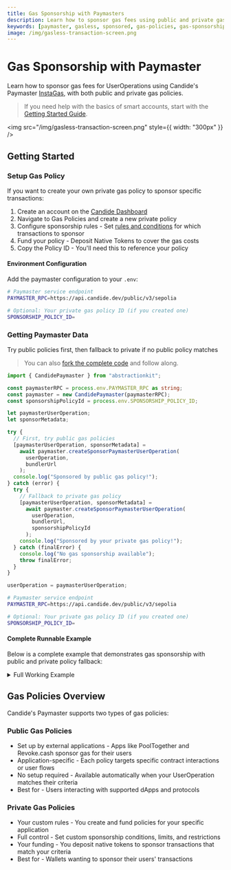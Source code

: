 ```yaml
---
title: Gas Sponsorship with Paymasters
description: Learn how to sponsor gas fees using public and private gas policies
keywords: [paymaster, gasless, sponsored, gas-policies, gas-sponsorship]
image: /img/gasless-transaction-screen.png
---
```



# Gas Sponsorship with Paymaster

Learn how to sponsor gas fees for UserOperations using Candide's Paymaster [InstaGas](/instagas/overview/), with both public and private gas policies. 

 
> If you need help with the basics of smart accounts, start with the [Getting Started Guide](/wallet/guides/getting-started/).

<img src="/img/gasless-transaction-screen.png" style={{ width: "300px" }} />

## Getting Started

### Setup Gas Policy

If you want to create your own private gas policy to sponsor specific transactions:

1. Create an account on the [Candide Dashboard](https://dashboard.candide.dev)
2. Navigate to Gas Policies and create a new private policy
3. Configure sponsorship rules - Set [rules and conditions](/instagas/gas-policies/) for which transactions to sponsor
4. Fund your policy - Deposit Native Tokens to cover the gas costs
5. Copy the Policy ID - You'll need this to reference your policy

#### Environment Configuration

Add the paymaster configuration to your `.env`:

```bash title=".env"
# Paymaster service endpoint
PAYMASTER_RPC=https://api.candide.dev/public/v3/sepolia

# Optional: Your private gas policy ID (if you created one)
SPONSORSHIP_POLICY_ID=
```

### Getting Paymaster Data

Try public policies first, then fallback to private if no public policy matches

> You can also [fork the complete code](https://github.com/candidelabs/abstractionkit-examples/blob/main/sponsor-gas/sponsor-gas.ts) and follow along.

<Tabs>
<TabItem value="index.ts" label="index.ts">

```ts title="Public first, private fallback"
import { CandidePaymaster } from "abstractionkit";

const paymasterRPC = process.env.PAYMASTER_RPC as string;
const paymaster = new CandidePaymaster(paymasterRPC);
const sponsorshipPolicyId = process.env.SPONSORSHIP_POLICY_ID;

let paymasterUserOperation;
let sponsorMetadata;

try {
  // First, try public gas policies
  [paymasterUserOperation, sponsorMetadata] =
    await paymaster.createSponsorPaymasterUserOperation(
      userOperation,
      bundlerUrl
    );
  console.log("Sponsored by public gas policy!");
} catch (error) {
  try {
    // Fallback to private gas policy
    [paymasterUserOperation, sponsorMetadata] =
      await paymaster.createSponsorPaymasterUserOperation(
        userOperation,
        bundlerUrl,
        sponsorshipPolicyId
      );
    console.log("Sponsored by your private gas policy!");
  } catch (finalError) {
    console.log("No gas sponsorship available");
    throw finalError;
  }
}

userOperation = paymasterUserOperation;
```

</TabItem>

<TabItem value=".env" label=".env">

```bash
# Paymaster service endpoint
PAYMASTER_RPC=https://api.candide.dev/public/v3/sepolia

# Optional: Your private gas policy ID (if you created one)
SPONSORSHIP_POLICY_ID=
```

</TabItem>
</Tabs>

#### Complete Runnable Example

Below is a complete example that demonstrates gas sponsorship with public and private policy fallback:

<details>
<summary>Full Working Example</summary>

<Tabs>
<TabItem value="index.ts" label="index.ts">

```ts
import * as dotenv from 'dotenv'

import {
    SafeAccountV0_3_0 as SafeAccount,
    MetaTransaction,
    CandidePaymaster,
    getFunctionSelector,
    createCallData,
} from "abstractionkit";

async function main(): Promise<void> {
    // Load environment variables
    dotenv.config()
    const chainId = BigInt(process.env.CHAIN_ID as string)
    const bundlerUrl = process.env.BUNDLER_URL as string
    const jsonRpcNodeProvider = process.env.JSON_RPC_NODE_PROVIDER as string
    const paymasterRPC = process.env.PAYMASTER_RPC as string
    const sponsorshipPolicyId = process.env.SPONSORSHIP_POLICY_ID
    const ownerPublicAddress = process.env.PUBLIC_ADDRESS as string
    const ownerPrivateKey = process.env.PRIVATE_KEY as string
    
    // Create smart account
    let smartAccount = SafeAccount.initializeNewAccount([ownerPublicAddress])
    console.log("Smart Account Address:", smartAccount.accountAddress)

    // Create example transactions (minting NFTs)
    const nftContractAddress = "0x9a7af758aE5d7B6aAE84fe4C5Ba67c041dFE5336";
    const mintFunctionSignature = 'mint(address)';
    const mintFunctionSelector = getFunctionSelector(mintFunctionSignature);
    const mintTransactionCallData = createCallData(
        mintFunctionSelector, 
        ["address"],
        [smartAccount.accountAddress]
    );
    
    const transaction1: MetaTransaction = {
        to: nftContractAddress,
        value: 0n,
        data: mintTransactionCallData,
    }

    const transaction2: MetaTransaction = {
        to: nftContractAddress,
        value: 0n,
        data: mintTransactionCallData,
    }

    // Create UserOperation
    let userOperation = await smartAccount.createUserOperation(
        [transaction1, transaction2],
        jsonRpcNodeProvider,
        bundlerUrl
    )

    // Add paymaster sponsorship - try public first, fallback to private
    const paymaster = new CandidePaymaster(paymasterRPC)
    
    let paymasterUserOperation;
    let sponsorMetadata;
    
    try {
        // Try public gas policies first
        console.log("🔍 Checking for public gas policies...")
        [paymasterUserOperation, sponsorMetadata] =
            await paymaster.createSponsorPaymasterUserOperation(
                userOperation,
                bundlerUrl
            );
        console.log("✅ Sponsored by public gas policy!")
        
    } catch (error) {
        try {
            // Fallback to private gas policy
            console.log("🔍 Trying private gas policy fallback...")
            [paymasterUserOperation, sponsorMetadata] =
                await paymaster.createSponsorPaymasterUserOperation(
                    userOperation,
                    bundlerUrl,
                    sponsorshipPolicyId
                );
            console.log("✅ Sponsored by private gas policy!")
            
        } catch (finalError) {
            console.log("❌ No gas sponsorship available");
            throw finalError;
        }
    }
    
    userOperation = paymasterUserOperation;
    console.log("💰 Transaction will be gasless for the user!")

    // Sign the UserOperation
    userOperation.signature = smartAccount.signUserOperation(
        userOperation,
        [ownerPrivateKey],
        chainId
    )

    // Submit the sponsored UserOperation
    const sendUserOperationResponse = await smartAccount.sendUserOperation(
        userOperation, 
        bundlerUrl
    )

    console.log("📤 Sponsored UserOperation sent. Waiting for confirmation...")
    
    // Wait for transaction to be included
    let userOperationReceiptResult = await sendUserOperationResponse.included()

    console.log("📋 UserOperation receipt received.")
    console.log(userOperationReceiptResult)
    
    if (userOperationReceiptResult.success) {
        console.log("🎉 Gasless transaction successful! Hash:", userOperationReceiptResult.receipt.transactionHash)
    } else {
        console.log("❌ UserOperation execution failed")
    }
}

main().catch(console.error)
```

</TabItem>

<TabItem value=".env" label=".env">

```bash
CHAIN_ID=11155111
BUNDLER_URL=https://api.candide.dev/public/v3/sepolia
JSON_RPC_NODE_PROVIDER=https://ethereum-sepolia-rpc.publicnode.com
PAYMASTER_RPC=https://api.candide.dev/public/v3/sepolia

# Optional: Your private gas policy ID
SPONSORSHIP_POLICY_ID=

# Your EOA credentials
PRIVATE_KEY=your_private_key_here
PUBLIC_ADDRESS=your_public_address_here
```

</TabItem>
</Tabs>

</details>

## Gas Policies Overview

Candide's Paymaster supports two types of gas policies:

### Public Gas Policies
- Set up by external applications - Apps like PoolTogether and Revoke.cash sponsor gas for their users
- Application-specific - Each policy targets specific contract interactions or user flows
- No setup required - Available automatically when your UserOperation matches their criteria
- Best for - Users interacting with supported dApps and protocols

### Private Gas Policies  
- Your custom rules - You create and fund policies for your specific application
- Full control - Set custom sponsorship conditions, limits, and restrictions
- Your funding - You deposit native tokens to sponsor transactions that match your criteria
- Best for - Wallets wanting to sponsor their users' transactions
